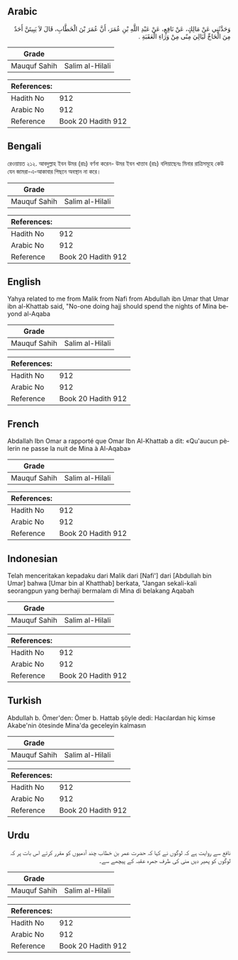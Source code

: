 ## Arabic


<div dir="rtl" lang="ar" style={{fontSize:'larger',backgroundColor:'#f8f9fa',padding:20}}>
وَحَدَّثَنِي عَنْ مَالِكٍ، عَنْ نَافِعٍ، عَنْ عَبْدِ اللَّهِ بْنِ عُمَرَ، أَنَّ عُمَرَ بْنَ الْخَطَّابِ، قَالَ لاَ يَبِيتَنَّ أَحَدٌ مِنَ الْحَاجِّ لَيَالِيَ مِنًى مِنْ وَرَاءِ الْعَقَبَةِ ‏.‏
</div>
<div style={{backgroundColor:'#f8f9fa',padding:20, marginBottom: 10}}><table> <thead> <tr> <th>Grade</th> <th></th> </tr> </thead> <tbody> <tr><td>Mauquf Sahih</td><td>Salim al-Hilali</td></tr></tbody></table><table> <thead> <tr> <th>References:</th> <th></th> </tr> </thead> <tbody><tr><td>Hadith No</td><td>912</td></tr><tr><td>Arabic No</td><td>912</td></tr><tr><td>Reference</td><td>Book 20 Hadith 912</td></tr></tbody></table></div>

## Bengali


<div dir="ltr" lang="bn" style={{fontSize:'larger',backgroundColor:'#f8f9fa',padding:20}}>
রেওয়ায়ত ২১২. আবদুল্লাহ ইবন উমর (রাঃ) বর্ণনা করেন- উমর ইবন খাত্তাব (রাঃ) বলিয়াছেনঃ মিনার রাত্রিসমূহে কেউ যেন জামরা-এ-আকাবার পিছনে অবস্থান না করে।
</div>
<div style={{backgroundColor:'#f8f9fa',padding:20, marginBottom: 10}}><table> <thead> <tr> <th>Grade</th> <th></th> </tr> </thead> <tbody> <tr><td>Mauquf Sahih</td><td>Salim al-Hilali</td></tr></tbody></table><table> <thead> <tr> <th>References:</th> <th></th> </tr> </thead> <tbody><tr><td>Hadith No</td><td>912</td></tr><tr><td>Arabic No</td><td>912</td></tr><tr><td>Reference</td><td>Book 20 Hadith 912</td></tr></tbody></table></div>

## English


<div dir="ltr" lang="en" style={{fontSize:'larger',backgroundColor:'#f8f9fa',padding:20}}>
Yahya related to me from Malik from Nafi from Abdullah ibn Umar that Umar ibn al-Khattab said, "No-one doing hajj should spend the nights of Mina beyond al-Aqaba
</div>
<div style={{backgroundColor:'#f8f9fa',padding:20, marginBottom: 10}}><table> <thead> <tr> <th>Grade</th> <th></th> </tr> </thead> <tbody> <tr><td>Mauquf Sahih</td><td>Salim al-Hilali</td></tr></tbody></table><table> <thead> <tr> <th>References:</th> <th></th> </tr> </thead> <tbody><tr><td>Hadith No</td><td>912</td></tr><tr><td>Arabic No</td><td>912</td></tr><tr><td>Reference</td><td>Book 20 Hadith 912</td></tr></tbody></table></div>

## French


<div dir="ltr" lang="fr" style={{fontSize:'larger',backgroundColor:'#f8f9fa',padding:20}}>
Abdallah Ibn Omar a rapporté que Omar Ibn Al-Khattab a dit: «Qu'aucun pèlerin ne passe la nuit de Mina à Al-Aqaba»
</div>
<div style={{backgroundColor:'#f8f9fa',padding:20, marginBottom: 10}}><table> <thead> <tr> <th>Grade</th> <th></th> </tr> </thead> <tbody> <tr><td>Mauquf Sahih</td><td>Salim al-Hilali</td></tr></tbody></table><table> <thead> <tr> <th>References:</th> <th></th> </tr> </thead> <tbody><tr><td>Hadith No</td><td>912</td></tr><tr><td>Arabic No</td><td>912</td></tr><tr><td>Reference</td><td>Book 20 Hadith 912</td></tr></tbody></table></div>

## Indonesian


<div dir="ltr" lang="id" style={{fontSize:'larger',backgroundColor:'#f8f9fa',padding:20}}>
Telah menceritakan kepadaku dari Malik dari [Nafi'] dari [Abdullah bin Umar] bahwa [Umar bin al Khatthab] berkata, "Jangan sekali-kali seorangpun yang berhaji bermalam di Mina di belakang Aqabah
</div>
<div style={{backgroundColor:'#f8f9fa',padding:20, marginBottom: 10}}><table> <thead> <tr> <th>Grade</th> <th></th> </tr> </thead> <tbody> <tr><td>Mauquf Sahih</td><td>Salim al-Hilali</td></tr></tbody></table><table> <thead> <tr> <th>References:</th> <th></th> </tr> </thead> <tbody><tr><td>Hadith No</td><td>912</td></tr><tr><td>Arabic No</td><td>912</td></tr><tr><td>Reference</td><td>Book 20 Hadith 912</td></tr></tbody></table></div>

## Turkish


<div dir="ltr" lang="tr" style={{fontSize:'larger',backgroundColor:'#f8f9fa',padding:20}}>
Abdullah b. Ömer'den: Ömer b. Hattab şöyle dedi: Hacılardan hiç kimse Akabe'nin ötesinde Mina'da geceleyin kalmasın
</div>
<div style={{backgroundColor:'#f8f9fa',padding:20, marginBottom: 10}}><table> <thead> <tr> <th>Grade</th> <th></th> </tr> </thead> <tbody> <tr><td>Mauquf Sahih</td><td>Salim al-Hilali</td></tr></tbody></table><table> <thead> <tr> <th>References:</th> <th></th> </tr> </thead> <tbody><tr><td>Hadith No</td><td>912</td></tr><tr><td>Arabic No</td><td>912</td></tr><tr><td>Reference</td><td>Book 20 Hadith 912</td></tr></tbody></table></div>

## Urdu


<div dir="rtl" lang="ur" style={{fontSize:'larger',backgroundColor:'#f8f9fa',padding:20}}>
نافع سے روایت ہے کہ لوگوں نے کہا کہ حضرت عمر بن خطاب چند آدمیوں کو مقرر کرتے اس بات پر کہ لوگوں کو پھیر دیں منی کی طرف جمرہ عقبہ کے پیچھے سے۔
</div>
<div style={{backgroundColor:'#f8f9fa',padding:20, marginBottom: 10}}><table> <thead> <tr> <th>Grade</th> <th></th> </tr> </thead> <tbody> <tr><td>Mauquf Sahih</td><td>Salim al-Hilali</td></tr></tbody></table><table> <thead> <tr> <th>References:</th> <th></th> </tr> </thead> <tbody><tr><td>Hadith No</td><td>912</td></tr><tr><td>Arabic No</td><td>912</td></tr><tr><td>Reference</td><td>Book 20 Hadith 912</td></tr></tbody></table></div>